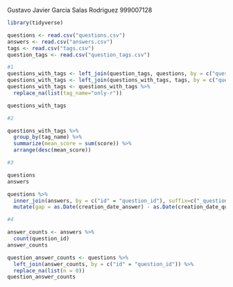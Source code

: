 Gustavo Javier Garcia Salas Rodriguez
999007128
```r
library(tidyverse)

questions <- read.csv("questions.csv")
answers <- read.csv("answers.csv")
tags <- read.csv("tags.csv")
question_tags <- read.csv("question_tags.csv")

#1
questions_with_tags <- left_join(question_tags, questions, by = c("question_id" = "id"))
questions_with_tags <- left_join(questions_with_tags, tags, by = c("question_id" = "id"))
questions_with_tags <- questions_with_tags %>%
  replace_na(list(tag_name="only-r"))

questions_with_tags
```
```r
#2

questions_with_tags %>%
  group_by(tag_name) %>%
  summarize(mean_score = sum(score)) %>%
  arrange(desc(mean_score))
```
```r
#3

questions
answers

questions %>%
  inner_join(answers, by = c("id" = "question_id"), suffix=c("_question", "_answer")) %>%
  mutate(gap = as.Date(creation_date_answer) - as.Date(creation_date_question))
```
```r
#4

answer_counts <- answers %>%
  count(question_id)
answer_counts

question_answer_counts <- questions %>%
  left_join(answer_counts, by = c("id" = "question_id")) %>%
  replace_na(list(n = 0))
question_answer_counts
```

